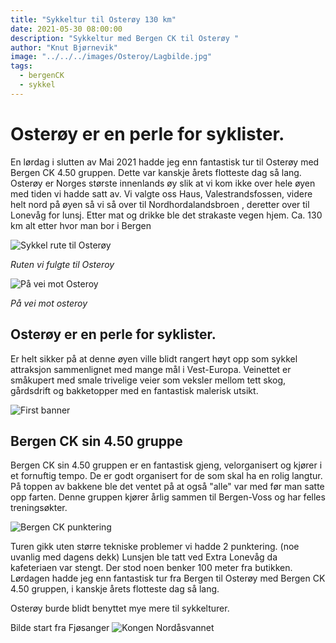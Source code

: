 ```yaml
---
title: "Sykkeltur til Osterøy 130 km"
date: 2021-05-30 08:00:00
description: "Sykkeltur med Bergen CK til Osterøy "
author: "Knut Bjørnevik"
image: "../../../images/Osteroy/Lagbilde.jpg"
tags:
  - bergenCK
  - sykkel
---
```


<h1>Osterøy er en perle for syklister.</h1>


En lørdag i slutten av Mai 2021  hadde jeg enn fantastisk tur til Osterøy med Bergen CK 4.50 
gruppen. Dette var kanskje årets flotteste dag så lang. Osterøy er Norges største innenlands øy slik at vi kom ikke over hele øyen med tiden vi hadde satt av.
Vi valgte oss  Haus,  Valestrandsfossen, videre helt nord på øyen så vi så over til Nordhordalandsbroen
 , deretter over til Lonevåg for lunsj.  Etter mat og drikke ble det strakaste vegen hjem. 
 Ca. 130 km alt etter hvor man bor i Bergen


![Sykkel rute til Osterøy](../../../images/Osteroy/RuteOsteroy.jpg)
<p><i>Ruten vi fulgte til Osteroy</i></p>



![På vei mot Osteroy](../../../images/Osteroy/Paaveimotosteroy.jpg)

<p><i>På vei mot osteroy</i></p>
<h2>Osterøy er en perle for syklister.</h2>
Er helt sikker på at denne øyen ville blidt rangert høyt opp som sykkel attraksjon sammenlignet med mange mål i Vest-Europa.  
Veinettet er småkupert med smale trivelige veier som veksler mellom tett skog, gårdsdrift og bakketopper med en fantastisk malerisk utsikt. 

![First banner](../../../images/Osteroy/utsiktNordhordalandsbroen.jpg)

<h2>Bergen CK sin 4.50 gruppe</h2>
Bergen CK sin 4.50 gruppen er en fantastisk gjeng, velorganisert og kjører i et fornuftig tempo. 
De er godt organisert for de som skal ha en rolig langtur. 
På toppen av bakkene ble det ventet på at også "alle" var med før man satte opp farten.
Denne gruppen kjører årlig sammen til Bergen-Voss og har felles treningsøkter. 



![Bergen CK punktering](../../../images/Osteroy/Punktering1.jpg)

Turen gikk uten større tekniske problemer vi hadde 2 punktering. (noe uvanlig med dagens dekk) 
Lunsjen ble tatt ved Extra Lonevåg da kafeteriaen var stengt. Der stod noen benker 100 meter fra butikken.
Lørdagen hadde jeg enn fantastisk tur fra Bergen til Osterøy med Bergen CK 4.50 gruppen, 
i kanskje årets flotteste dag så lang.


Osterøy burde blidt benyttet mye mere til sykkelturer. 

Bilde start fra Fjøsanger
![Kongen Nordåsvannet](../../../images/Osteroy/Kongen.jpg)
